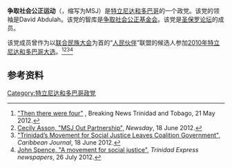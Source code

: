 '''争取社会公正运动'''（{{lang-en|Movement for Social Justice}}，缩写为MSJ）是[[特立尼达和多巴哥|特立尼达和多巴哥]]的一个政党。该党的领袖是David Abdulah。该党的智库是[[争取社会公正基金会|争取社会公正基金会]]。该党是[[圣保罗论坛|圣保罗论坛]]的成员。

该党成员曾作为以[[联合民族大会|联合民族大会]]为首的“[[人民伙伴|人民伙伴]]”联盟的候选人参加[[2010年特立尼达和多巴哥大选|2010年特立尼达和多巴哥大选]]。<ref>[http://news.co.tt/public_html/article.php?story=2012052106000734 "Then there were four"] {{Wayback|url=http://news.co.tt/public_html/article.php?story=2012052106000734 |date=20160304041526 }}, Breaking News Trinidad and Tobago, 21 May 2012.</ref><ref>[http://www.newsday.co.tt/news/0,161928.html Cecily Asson, "MSJ Out Partnership",] {{Wayback|url=http://www.newsday.co.tt/news/0,161928.html |date=20170202135142 }} ''Newsday'', 18 June 2012.</ref><ref>[http://www.caribjournal.com/2012/06/18/trinidads-movement-for-social-justice-leaves-coalition-government/ "Trinidad’s Movement for Social Justice Leaves Coalition Government",] {{Wayback|url=http://www.caribjournal.com/2012/06/18/trinidads-movement-for-social-justice-leaves-coalition-government/ |date=20200205042305 }} ''Caribbean Journal'', 18 June 2012.</ref><ref>[http://www.trinidadexpress.com/commentaries/A_movement_for_social_justice-163807326.html John Spence, "A movement for social justice",] {{Wayback|url=http://www.trinidadexpress.com/commentaries/A_movement_for_social_justice-163807326.html |date=20170202010032 }} ''Trinidad Express newspapers'', 26 July 2012.</ref>

==参考资料==
{{reflist}}

[[Category:特立尼达和多巴哥政党|Category:特立尼达和多巴哥政党]]